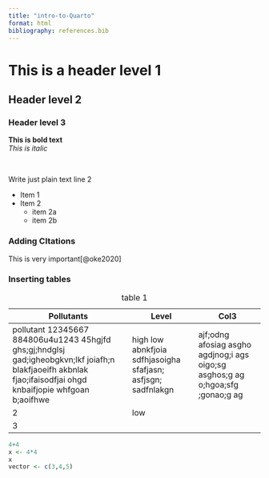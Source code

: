 ```yaml
---
title: "intro-to-Quarto"
format: html
bibliography: references.bib
---
```


# This is a header level 1

## Header level 2

### Header level 3

**This is bold text**<br> *This is italic*

<br>

Write just plain text line 2

-   Item 1
-   Item 2
    -   item 2a
    -   item 2b

### Adding CItations

This is very important[@oke2020]

### Inserting tables

| Pollutants                                                                                                                                                   | Level                                                         | Col3                                                                            |
|-----------------------------------|-------------------|-------------------|
| pollutant 12345667 884806u4u1243 45hgjfd ghs;gj;hndglsj gad;igheobgkvn;lkf joiafh;n blakfjaoeifh akbnlak fjao;ifaisodfjai ohgd knbaifjopie whfgoan b;aoifhwe | high low abnkfjoia sdfhjasoigha sfafjasn; asfjsgn; sadfnlakgn | ajf;odng afosiag asgho agdjnog;i ags oigo;sg asghos;g ag o;hgoa;sfg ;gonao;g ag |
| 2                                                                                                                                                            | low                                                           |                                                                                 |
| 3                                                                                                                                                            |                                                               |                                                                                 |

: table 1

```r
4+4
x <- 4*4
x
vector <- c(3,4,5)
```
